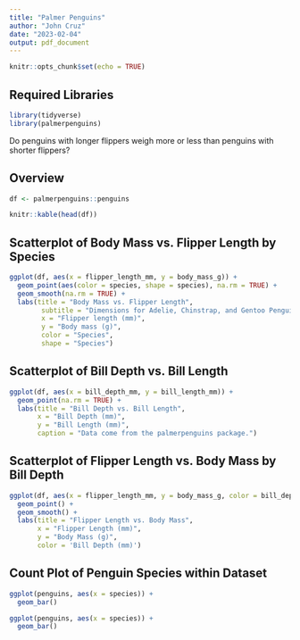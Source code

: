 ```yaml
---
title: "Palmer Penguins"
author: "John Cruz"
date: "2023-02-04"
output: pdf_document
---
```


```r
knitr::opts_chunk$set(echo = TRUE)
```

## Required Libraries

```r
library(tidyverse)
library(palmerpenguins)
```

Do penguins with longer flippers weigh more or less than penguins with shorter flippers? 

## Overview
``` r
df <- palmerpenguins::penguins

knitr::kable(head(df))
```

## Scatterplot of Body Mass vs. Flipper Length by Species

``` r
ggplot(df, aes(x = flipper_length_mm, y = body_mass_g)) +
  geom_point(aes(color = species, shape = species), na.rm = TRUE) +
  geom_smooth(na.rm = TRUE) +
  labs(title = "Body Mass vs. Flipper Length",
        subtitle = "Dimensions for Adelie, Chinstrap, and Gentoo Penguins",
        x = "Flipper length (mm)",
        y = "Body mass (g)",
        color = "Species",
        shape = "Species")
```

## Scatterplot of Bill Depth vs. Bill Length

``` r
ggplot(df, aes(x = bill_depth_mm, y = bill_length_mm)) +
  geom_point(na.rm = TRUE) +
  labs(title = "Bill Depth vs. Bill Length", 
       x = "Bill Depth (mm)", 
       y = "Bill Length (mm)",
       caption = "Data come from the palmerpenguins package.")
```

## Scatterplot of Flipper Length vs. Body Mass by Bill Depth

``` r
ggplot(df, aes(x = flipper_length_mm, y = body_mass_g, color = bill_depth_mm)) +
  geom_point() +
  geom_smooth() + 
  labs(title = "Flipper Length vs. Body Mass", 
       x = "Flipper Length (mm)", 
       y = "Body Mass (g)",
       color = 'Bill Depth (mm)')
```

## Count Plot of Penguin Species within Dataset

``` r
ggplot(penguins, aes(x = species)) +
  geom_bar()
```




``` r
ggplot(penguins, aes(x = species)) +
  geom_bar()
```





